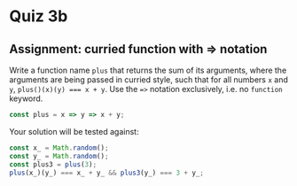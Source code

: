 # Quiz 3b

## Assignment: curried function with => notation

Write a function name `plus` that returns the sum of its arguments, where the arguments are being passed in curried style, such that for all numbers `x` and `y`, `plus()(x)(y) === x + y`.
Use the `=>` notation exclusively, i.e. no `function` keyword.

```javascript copy showLineNumbers filename="Solution"
const plus = x => y => x + y;
```

Your solution will be tested against:

```js copy
const x_ = Math.random();
const y_ = Math.random();
const plus3 = plus(3);
plus(x_)(y_) === x_ + y_ && plus3(y_) === 3 + y_;
```